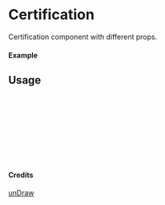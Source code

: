 
<Meta of={Certification} title="unDraw/Certification" />

# Certification

Certification component with different props.

#### Example

<Canvas of={Certification.Primary} />

## Usage

```ts
import { Certification } from "yadl-ui";

const Example = () => {
  return (
      <Certification />
  );
};

export default Example;
```

#### Credits
[unDraw](https://undraw.co/illustrations)
